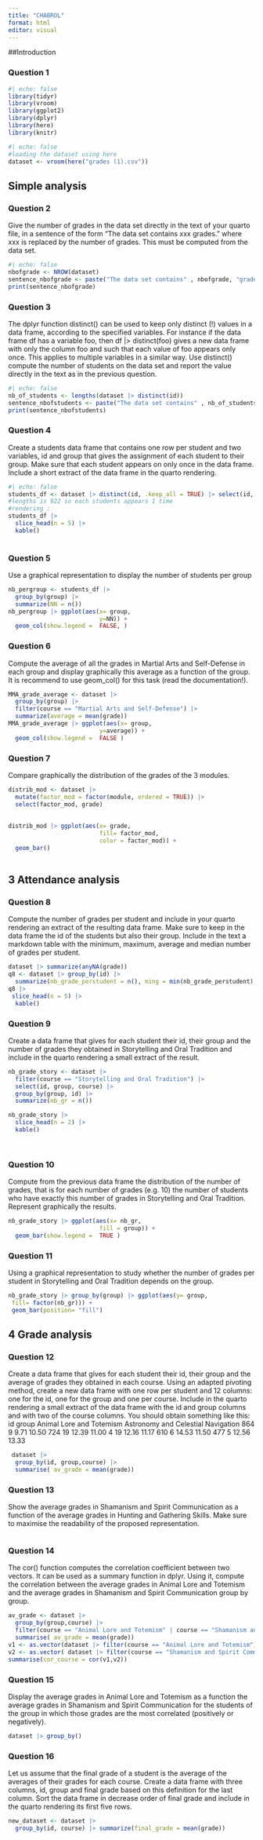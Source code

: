 ```yaml
---
title: "CHABROL"
format: html
editor: visual
---
```


##Introduction

### Question 1

```r
#| echo: false
library(tidyr)
library(vroom)
library(ggplot2)
library(dplyr)
library(here)
library(knitr)
```

```r
#| echo: false
#loading the dataset using here
dataset <- vroom(here("grades (1).csv"))
```

## Simple analysis

### Question 2

Give the number of grades in the data set directly in the text of your quarto file, in a sentence of the form “The data set contains xxx grades.” where xxx is replaced by the number of grades. This must be computed from the data set.

```r
#| echo: false
nbofgrade <- NROW(dataset)  
sentence_nbofgrade <- paste("The data set contains" , nbofgrade, "grades")
print(sentence_nbofgrade)
```

### Question 3

The dplyr function distinct() can be used to keep only distinct (!) values in a data frame, according to the specified variables. For instance if the data frame df has a variable foo, then df \|\> distinct(foo) gives a new data frame with only the column foo and such that each value of foo appears only once. This applies to multiple variables in a similar way. Use distinct() compute the number of students on the data set and report the value directly in the text as in the previous question.

```r
#| echo: false
nb_of_students <- lengths(dataset |> distinct(id))
sentence_nbofstudents <- paste("The data set contains" , nb_of_students, "students")
print(sentence_nbofstudents)
```

### Question 4

Create a students data frame that contains one row per student and two variables, id and group that gives the assignment of each student to their group. Make sure that each student appears on only once in the data frame. Include a short extract of the data frame in the quarto rendering.

```r
#| echo: false
students_df <- dataset |> distinct(id, .keep_all = TRUE) |> select(id, group)
#lengths is 922 so each students appears 1 time
#rendering : 
students_df |> 
  slice_head(n = 5) |>
  kable()
   
```

### Question 5

Use a graphical representation to display the number of students per group
```r
nb_pergroup <- students_df |> 
  group_by(group) |>
  summarize(NN = n()) 
nb_pergroup |> ggplot(aes(x= group,
                          y=NN)) + 
  geom_col(show.legend =  FALSE, )
```

### Question 6

Compute the average of all the grades in Martial Arts and Self-Defense in each group and display
graphically this average as a function of the group. It is recommend to use geom_col() for this
task (read the documentation!).
```r
MMA_grade_average <- dataset |> 
  group_by(group) |> 
  filter(course == "Martial Arts and Self-Defense") |> 
  summarize(average = mean(grade))
MMA_grade_average |> ggplot(aes(x= group,
                          y=average)) + 
  geom_col(show.legend =  FALSE )
```



### Question 7
Compare graphically the distribution of the grades of the 3 modules.
```r

distrib_mod <- dataset |> 
  mutate(factor_mod = factor(module, ordered = TRUE)) |>
  select(factor_mod, grade) 
  
  
distrib_mod |> ggplot(aes(x= grade,
                          fill= factor_mod,
                          color = factor_mod)) + 
  geom_bar() 
  

```
## 3 Attendance analysis

### Question 8
Compute the number of grades per student and include in your quarto rendering an extract of
the resulting data frame. Make sure to keep in the data frame the id of the students but also
their group. Include in the text a markdown table with the minimum, maximum, average and
median number of grades per student.
```r
dataset |> summarize(anyNA(grade))
q8 <- dataset |> group_by(id) |> 
  summarize(nb_grade_perstudent = n(), ming = min(nb_grade_perstudent), maxg = max(nb_grade_perstudent), meang = mean(nb_grade_perstudent), mediang = median(nb_grade_perstudent))
q8 |>
 slice_head(n = 5) |>
  kable()

```


### Question 9
Create a data frame that gives for each student their id, their group and the number of grades
they obtained in Storytelling and Oral Tradition and include in the quarto rendering a small
extract of the result.

```r
nb_grade_story <- dataset |>
  filter(course == "Storytelling and Oral Tradition") |>
  select(id, group, course) |> 
  group_by(group, id) |>
  summarize(nb_gr = n()) 

nb_grade_story |>
  slice_head(n = 2) |>
  kable()
  
  
```

### Question 10
Compute from the previous data frame the distribution of the number of grades, that is for each
number of grades (e.g. 10) the number of students who have exactly this number of grades in
Storytelling and Oral Tradition. Represent graphically the results.
```r
nb_grade_story |> ggplot(aes(x= nb_gr,
                          fill = group)) + 
  geom_bar(show.legend =  TRUE )
```


### Question 11
Using a graphical representation to study whether the number of grades per student in Storytelling and Oral Tradition depends on the group.

```r
nb_grade_story |> group_by(group) |> ggplot(aes(y= group,
 fill= factor(nb_gr))) +
 geom_bar(position= "fill")
```


## 4 Grade analysis

### Question 12
Create a data frame that gives for each student their id, their group and the average of grades
they obtained in each course. Using an adapted pivoting method, create a new data frame
with one row per student and 12 columns: one for the id, one for the group and one per course.
Include in the quarto rendering a small extract of the data frame with the id and group columns
and with two of the course columns. You should obtain something like this:
id group Animal Lore and Totemism Astronomy and Celestial Navigation
864 9 9.71 10.50
724 19 12.39 11.00
4 19 12.16 11.17
610 6 14.53 11.50
477 5 12.56 13.33

```r
 dataset |> 
  group_by(id, group,course) |> 
  summarise( av_grade = mean(grade)) 

```

### Question 13
Show the average grades in Shamanism and Spirit Communication as a function of the average
grades in Hunting and Gathering Skills. Make sure to maximise the readability of the proposed
representation.

```r

```

### Question 14
The cor() function computes the correlation coefficient between two vectors. It can be used as
a summary function in dplyr. Using it, compute the correlation between the average grades in
Animal Lore and Totemism and the average grades in Shamanism and Spirit Communication
group by group.
```r
av_grade <- dataset |> 
  group_by(group,course) |> 
  filter(course == "Animal Lore and Totemism" | course == "Shamanism and Spirit Communication") |>
  summarise( av_grade = mean(grade)) 
v1 <- as.vector(dataset |> filter(course == "Animal Lore and Totemism") |> summarise(v1 = av_grade))
v2 <- as.vector( dataset |> filter(course == "Shamanism and Spirit Communication") |> summarise(v2 = av_grade))
summarise(cor_course = cor(v1,v2)) 
```

### Question 15
Display the average grades in Animal Lore and Totemism as a function the average grades in
Shamanism and Spirit Communication for the students of the group in which those grades are
the most correlated (positively or negatively).
```r
dataset |> group_by()
```


### Question 16
Let us assume that the final grade of a student is the average of the averages of their grades
for each course. Create a data frame with three columns, id, group and final grade based on
this definition for the last column. Sort the data frame in decrease order of final grade and
include in the quarto rendering its first five rows.

```r
new_dataset <- dataset |>
  group_by(id, course) |> summarize(final_grade = mean(grade))
```

